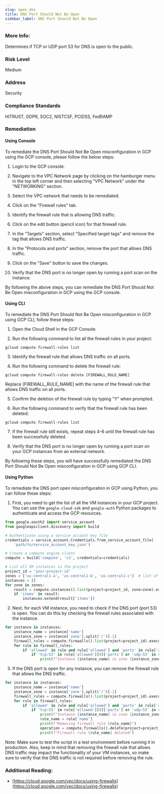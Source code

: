 ```yaml
---
slug: open_dns
title: DNS Port Should Not Be Open
sidebar_label: DNS Port Should Not Be Open
---
```


### More Info:

Determines if TCP or UDP port 53 for DNS is open to the public.

### Risk Level

Medium

### Address

Security

### Compliance Standards

HITRUST, GDPR, SOC2, NISTCSF, PCIDSS, FedRAMP

### Remediation

#### Using Console

To remediate the DNS Port Should Not Be Open misconfiguration in GCP using the GCP console, please follow the below steps:

1. Login to the GCP console.

2. Navigate to the VPC Network page by clicking on the hamburger menu in the top left corner and then selecting "VPC Network" under the "NETWORKING" section.

3. Select the VPC network that needs to be remediated.

4. Click on the "Firewall rules" tab.

5. Identify the firewall rule that is allowing DNS traffic.

6. Click on the edit button (pencil icon) for that firewall rule.

7. In the "Targets" section, select "Specified target tags" and remove the tag that allows DNS traffic.

8. In the "Protocols and ports" section, remove the port that allows DNS traffic.

9. Click on the "Save" button to save the changes.

10. Verify that the DNS port is no longer open by running a port scan on the instance.

By following the above steps, you can remediate the DNS Port Should Not Be Open misconfiguration in GCP using the GCP console.

#### Using CLI

To remediate the DNS Port Should Not Be Open misconfiguration in GCP using GCP CLI, follow these steps:

1. Open the Cloud Shell in the GCP Console.

2. Run the following command to list all the firewall rules in your project:

```
gcloud compute firewall-rules list
```

3. Identify the firewall rule that allows DNS traffic on all ports.

4. Run the following command to delete the firewall rule:

```
gcloud compute firewall-rules delete [FIREWALL_RULE_NAME]
```

Replace [FIREWALL_RULE_NAME] with the name of the firewall rule that allows DNS traffic on all ports.

5. Confirm the deletion of the firewall rule by typing "Y" when prompted.

6. Run the following command to verify that the firewall rule has been deleted:

```
gcloud compute firewall-rules list
```

7. If the firewall rule still exists, repeat steps 4-6 until the firewall rule has been successfully deleted.

8. Verify that the DNS port is no longer open by running a port scan on your GCP instances from an external network.

By following these steps, you will have successfully remediated the DNS Port Should Not Be Open misconfiguration in GCP using GCP CLI.

#### Using Python

To remediate the DNS port open misconfiguration in GCP using Python, you can follow these steps:

1. First, you need to get the list of all the VM instances in your GCP project. You can use the `google-cloud-sdk` and `google-auth` Python packages to authenticate and access the GCP resources.

```python
from google.oauth2 import service_account
from googleapiclient.discovery import build

# Authenticate using a service account key file
credentials = service_account.Credentials.from_service_account_file(
    'path/to/service_account_key.json')

# Create a compute engine client
compute = build('compute', 'v1', credentials=credentials)

# List all VM instances in the project
project_id = 'your-project-id'
zones = ['us-central1-a', 'us-central1-b', 'us-central1-c']  # list of zones to check
instances = []
for zone in zones:
    result = compute.instances().list(project=project_id, zone=zone).execute()
    if 'items' in result:
        instances.extend(result['items'])
```

2. Next, for each VM instance, you need to check if the DNS port (port 53) is open. You can do this by checking the firewall rules associated with the instance.

```python
for instance in instances:
    instance_name = instance['name']
    instance_zone = instance['zone'].split('/')[-1]
    firewall_rules = compute.firewalls().list(project=project_id).execute()['items']
    for rule in firewall_rules:
        if 'allowed' in rule and rule['allowed'] and 'ports' in rule['allowed'][0]:
            if 'tcp:53' in rule['allowed'][0]['ports'] or 'udp:53' in rule['allowed'][0]['ports']:
                print(f"Instance {instance_name} in zone {instance_zone} has DNS port open")
```

3. If the DNS port is open for any instance, you can remove the firewall rule that allows the DNS traffic.

```python
for instance in instances:
    instance_name = instance['name']
    instance_zone = instance['zone'].split('/')[-1]
    firewall_rules = compute.firewalls().list(project=project_id).execute()['items']
    for rule in firewall_rules:
        if 'allowed' in rule and rule['allowed'] and 'ports' in rule['allowed'][0]:
            if 'tcp:53' in rule['allowed'][0]['ports'] or 'udp:53' in rule['allowed'][0]['ports']:
                print(f"Instance {instance_name} in zone {instance_zone} has DNS port open")
                rule_name = rule['name']
                print(f"Removing firewall rule {rule_name}")
                operation = compute.firewalls().delete(project=project_id, firewall=rule_name).execute()
                print(f"Firewall rule {rule_name} deleted")
```

Note: Make sure to test the script in a test environment before running it in production. Also, keep in mind that removing the firewall rule that allows DNS traffic may impact the functionality of your VM instances, so make sure to verify that the DNS traffic is not required before removing the rule.


### Additional Reading:

- [https://cloud.google.com/vpc/docs/using-firewalls](https://cloud.google.com/vpc/docs/using-firewalls) 


